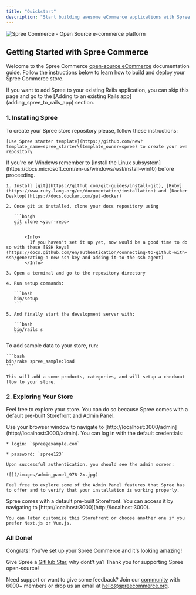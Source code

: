 ```yaml
---
title: "Quickstart"
description: "Start building awesome eCommerce applications with Spree open-source eg. multi-store, multi-vendor, multi-tenant, multi-language, multi-currency. B2B or B2C."
---
```


<img alt="Spree Commerce - Open Source e-commerce platform" classname="block dark:hidden" src="https://vendo-production-res.cloudinary.com/image/upload/w_1920/q_auto/v1733327023/docs/Spree_Commerce_open_source_eCommerce_platform_Ruby_on_Rails_API_headless_tsnvap.png" />

## Getting Started with Spree Commerce

Welcome to the Spree Commerce [open-source eCommerce](https://github.com/spree/spree) documentation guide. Follow the instructions below to learn how to build and deploy your Spree Commerce store.

<Info>
  If you want to add Spree to your existing Rails application, you can skip this page and go to the [Adding to an existing Rails app](adding_spree_to_rails_app) section.
</Info>

### 1. Installing Spree

<AccordionGroup>
  <Accordion icon="github" title="Creating Your Spree Repository">
    To create your Spree store repository please, follow these instructions:

    [Use Spree starter template](https://github.com/new?template_name=spree_starter\&template_owner=spree) to create your own repository
  </Accordion>

  <Accordion icon="rectangle-terminal" title="Setting up Your Development Environment">
    <Note>
      If you're on Windows remember to [install the Linux subsystem](https://docs.microsoft.com/en-us/windows/wsl/install-win10) before proceeding.
    </Note>

    1. Install [git](https://github.com/git-guides/install-git), [Ruby](https://www.ruby-lang.org/en/documentation/installation) and [Docker Desktop](https://docs.docker.com/get-docker)

    2. Once git is installed, clone your docs repository using

       ```basgh
       git clone <your-repo>
       ```

           <Info>
             If you haven't set it up yet, now would be a good time to do so with these [SSH keys](https://docs.github.com/en/authentication/connecting-to-github-with-ssh/generating-a-new-ssh-key-and-adding-it-to-the-ssh-agent)
           </Info>

    3. Open a terminal and go to the repository directory

    4. Run setup commands:

       ```bash
       bin/setup
       ```

    5. And finally start the development server with:

       ```bash
       bin/rails s
       ```
  </Accordion>

  <Accordion icon="box" title="Adding sample data">
    To add sample data to your store, run:

    ```bash
    bin/rake spree_sample:load
    ```

    This will add a some products, categories, and will setup a checkout flow to your store.
  </Accordion>
</AccordionGroup>

### 2. Exploring Your Store

Feel free to explore your store. You can do so because Spree comes with a default pre-built Storefront and Admin Panel.

<AccordionGroup>
  <Accordion icon="key" title="Logging into the Admin Dashboard">
    Use your browser window to navigate to [http://localhost:3000/admin](http://localhost:3000/admin). You can log in with the default credentials:

    * login: `spree@example.com`

    * password: `spree123`

    Upon successful authentication, you should see the admin screen:

    ![](/images/admin_panel_978-2x.jpg)

    Feel free to explore some of the Admin Panel features that Spree has to offer and to verify that your installation is working properly.
  </Accordion>

  <Accordion icon="palette" title="Browsing Storefront">
    Spree comes with a default pre-built Storefront. You can access it by navigating to [http://localhost:3000](http://localhost:3000).

    You can later customize this Storefront or choose another one if you prefer Next.js or Vue.js.
  </Accordion>
</AccordionGroup>

### All Done!

Congrats! You've set up your Spree Commerce and it's looking amazing!

Give Spree a [GitHub Star](https://github.com/spree/spree)<Icon icon="star" iconType="solid" color="#FFD43B" />, why dont't ya? Thank you for supporting Spree open-source! <Icon icon="heart" iconType="solid" color="#FF0000" />

Need support or want to give some feedback? Join our [community](https://slack.spreecommerce.org/) with 6000+ members or drop us an email at [hello@spreecommerce.org](mailto:hello@spreecommerce.org).